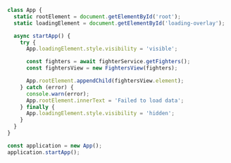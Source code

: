 ```js
class App {
  static rootElement = document.getElementById('root');
  static loadingElement = document.getElementById('loading-overlay');

  async startApp() {
    try {
      App.loadingElement.style.visibility = 'visible';

      const fighters = await fighterService.getFighters();
      const fightersView = new FightersView(fighters);

      App.rootElement.appendChild(fightersView.element);
    } catch (error) {
      console.warn(error);
      App.rootElement.innerText = 'Failed to load data';
    } finally {
      App.loadingElement.style.visibility = 'hidden';
    }
  }
}

const application = new App();
application.startApp();
```
